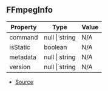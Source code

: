 ## FFmpegInfo

| Property | Type | Value |
| ----------- | ----------- | ----------- |
| command | null \| string | N/A |
| isStatic | boolean | N/A |
| metadata | null \| string | N/A |
| version | null \| string | N/A |


- [Source](https://github.com/Androz2091/discord-player/blob/fe42dd7/packages/discord-player/src/utils/FFmpeg.ts#L14)